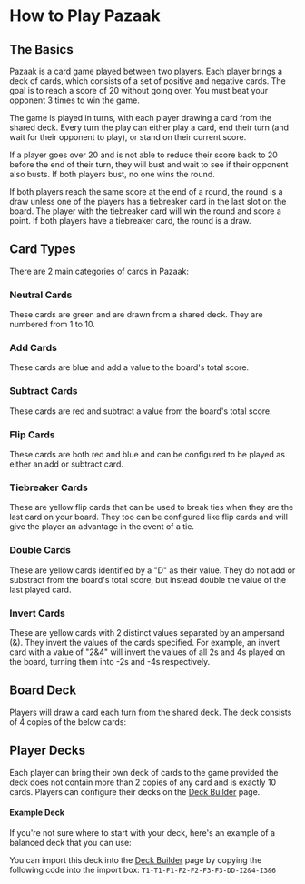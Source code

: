# How to Play Pazaak

## The Basics

Pazaak is a card game played between two players. Each player brings a deck of
cards, which consists of a set of positive and negative cards. The goal is to
reach a score of 20 without going over. You must beat your opponent 3 times
to win the game.

The game is played in turns, with each player drawing a card from the shared deck.
Every turn the play can either play a card, end their turn (and wait for their
opponent to play), or stand on their current score.

If a player goes over 20 and is not able to reduce their score back to 20
before the end of their turn, they will bust and wait to see if their opponent
also busts. If both players bust, no one wins the round.

If both players reach the same score at the end of a round, the round is a draw unless
one of the players has a tiebreaker card in the last slot on the board. The
player with the tiebreaker card will win the round and score a point. If both players
have a tiebreaker card, the round is a draw.

## Card Types

There are 2 main categories of cards in Pazaak:

### Neutral Cards

These cards are green and are drawn from a shared deck. They are numbered from
1 to 10.

<div className="not-prose mx-auto grid w-fit">
  <CardPresentation card={{ id: '5', type: 'none', value: 5 }} />
</div>

### Add Cards

These cards are blue and add a value to the board's total score.

<div className="not-prose mx-auto grid w-fit">
  <CardPresentation card={{ id: '5', type: 'add', value: 5 }} />
</div>

### Subtract Cards

These cards are red and subtract a value from the board's total score.

<div className="not-prose mx-auto grid w-fit">
  <CardPresentation card={{ id: '5', type: 'subtract', value: 5 }} />
</div>

### Flip Cards

These cards are both red and blue and can be configured to be played as either
an add or subtract card.

<div className="not-prose mx-auto grid w-fit grid-cols-2 gap-4">
  <CardPresentation
    card={{ id: '5', type: 'flip', value: 5, magnitude: 'add' }}
  />
  <CardPresentation
    card={{ id: '5', type: 'flip', value: 5, magnitude: 'subtract' }}
  />
</div>

### Tiebreaker Cards

These are yellow flip cards that can be used to break ties when they are the
last card on your board. They too can be configured like flip cards and will
give the player an advantage in the event of a tie.

<div className="not-prose mx-auto grid w-fit grid-cols-2 gap-4">
  <CardPresentation
    card={{ id: '5', type: 'tiebreaker', value: 1, magnitude: 'add' }}
  />
  <CardPresentation
    card={{ id: '5', type: 'tiebreaker', value: 1, magnitude: 'subtract' }}
  />
</div>

### Double Cards

These are yellow cards identified by a "D" as their value. They do not add or substract from
the board's total score, but instead double the value of the last played card.

<div className="not-prose mx-auto grid w-fit">
  <CardPresentation card={{ id: '5', type: 'double', value: 'D' }} />
</div>

### Invert Cards

These are yellow cards with 2 distinct values separated by an ampersand (&). They
invert the values of the cards specified. For example, an invert card with a value
of "2&4" will invert the values of all 2s and 4s played on the board,
turning them into -2s and -4s respectively.

<div className="not-prose mx-auto grid w-fit">
  <CardPresentation card={{ id: '5', type: 'invert', value: '2&4' }} />
</div>

## Board Deck

Players will draw a card each turn from the shared deck. The deck consists of 4
copies of the below cards:

<div className="not-prose mx-auto grid w-fit grid-cols-5 grid-rows-2 gap-4">
  <CardPresentation card={{ id: '5', type: 'none', value: 1 }} />
  <CardPresentation card={{ id: '5', type: 'none', value: 2 }} />
  <CardPresentation card={{ id: '5', type: 'none', value: 3 }} />
  <CardPresentation card={{ id: '5', type: 'none', value: 4 }} />
  <CardPresentation card={{ id: '5', type: 'none', value: 5 }} />
  <CardPresentation card={{ id: '5', type: 'none', value: 6 }} />
  <CardPresentation
    card={{
      id: '5',
      type: 'none',
      value: 7,
    }}
  />
  <CardPresentation card={{ id: '5', type: 'none', value: 8 }} />
  <CardPresentation card={{ id: '5', type: 'none', value: 9 }} />
  <CardPresentation card={{ id: '5', type: 'none', value: 10 }} />
</div>

## Player Decks

Each player can bring their own deck of cards to the game provided the deck
does not contain more than 2 copies of any card and is exactly 10 cards.
Players can configure their decks on the [Deck Builder](/deck-builder) page.

#### Example Deck

If you're not sure where to start with your deck, here's an example of a
balanced deck that you can use:

<div className="not-prose mx-auto grid w-fit grid-cols-5 grid-rows-2 gap-4">
  <CardPresentation
    card={{ id: '5', type: 'tiebreaker', value: 1, magnitude: 'add' }}
  />
  <CardPresentation
    card={{ id: '5', type: 'tiebreaker', value: 1, magnitude: 'add' }}
  />
  <CardPresentation
    card={{ id: '5', type: 'flip', value: 1, magnitude: 'add' }}
  />
  <CardPresentation
    card={{ id: '5', type: 'flip', value: 2, magnitude: 'add' }}
  />
  <CardPresentation
    card={{ id: '5', type: 'flip', value: 2, magnitude: 'add' }}
  />
  <CardPresentation
    card={{ id: '5', type: 'flip', value: 3, magnitude: 'add' }}
  />
  <CardPresentation
    card={{ id: '5', type: 'flip', value: 3, magnitude: 'add' }}
  />
  <CardPresentation card={{ id: '5', type: 'double', value: 'D' }} />
  <CardPresentation card={{ id: '5', type: 'invert', value: '2&4' }} />
  <CardPresentation card={{ id: '5', type: 'invert', value: '3&6' }} />
</div>

You can import this deck into the [Deck Builder](/deck-builder) page by copying
the following code into the import box: `T1-T1-F1-F2-F2-F3-F3-DD-I2&4-I3&6`
